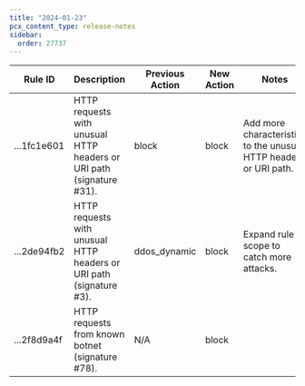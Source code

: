 ```yaml
---
title: "2024-01-23"
pcx_content_type: release-notes
sidebar:
  order: 27737
---
```


<table style="width: 100%">
	<thead>
		<tr>
			<th>Rule ID</th>
			<th>Description</th>
			<th>Previous Action</th>
			<th>New Action</th>
			<th>Notes</th>
		</tr>
	</thead>
	<tbody>
		<tr>
			<td>...1fc1e601</td>
			<td>
				HTTP requests with unusual HTTP headers or URI path (signature #31).
			</td>
			<td>block</td>
			<td>block</td>
			<td>Add more characteristics to the unusual HTTP headers or URI path.</td>
		</tr>
		<tr>
			<td>...2de94fb2</td>
			<td>
				HTTP requests with unusual HTTP headers or URI path (signature #3).
			</td>
			<td>ddos_dynamic</td>
			<td>block</td>
			<td>Expand rule scope to catch more attacks.</td>
		</tr>
		<tr>
			<td>...2f8d9a4f</td>
			<td>HTTP requests from known botnet (signature #78).</td>
			<td>N/A</td>
			<td>block</td>
			<td></td>
		</tr>
	</tbody>
</table>
